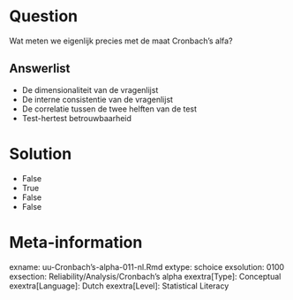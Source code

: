 Question
========
  
Wat meten we eigenlijk precies met de maat Cronbach’s alfa?

Answerlist
----------
* De dimensionaliteit van de vragenlijst
* De interne consistentie van de vragenlijst
* De correlatie tussen de twee helften van de test
* Test-hertest betrouwbaarheid


Solution
========
* False
* True
* False
* False 


Meta-information
================
exname: uu-Cronbach's-alpha-011-nl.Rmd
extype: schoice
exsolution: 0100
exsection: Reliability/Analysis/Cronbach's alpha
exextra[Type]: Conceptual
exextra[Language]: Dutch
exextra[Level]: Statistical Literacy
